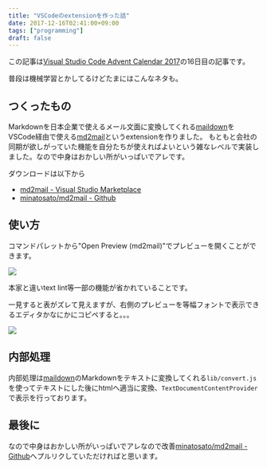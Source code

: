 ```yaml
---
title: "VSCodeのextensionを作った話"
date: 2017-12-16T02:41:00+09:00
tags: ["programming"]
draft: false
---
```


この記事は[Visual Studio Code Advent Calendar 2017](https://qiita.com/advent-calendar/2017/vscode)の16日目の記事です。

普段は機械学習とかしてるけどたまにはこんなネタも。

## つくったもの
Markdownを日本企業で使えるメール文面に変換してくれる[maildown](https://github.com/anydown/maildown)をVSCode経由で使える[md2mail](https://marketplace.visualstudio.com/items?itemName=satopirka.md2mail)というextensionを作りました。
もともと会社の同期が欲しがっていた機能を自分たちが使えればよいという雑なレベルで実装しました。なので中身はおかしい所がいっぱいでアレです。

ダウンロードは以下から

- [md2mail - Visual Studio Marketplace](https://marketplace.visualstudio.com/items?itemName=satopirka.md2mail)
- [minatosato/md2mail - Github](https://github.com/minatosato/md2mail)

## 使い方
コマンドパレットから"Open Preview (md2mail)"でプレビューを開くことができます。

![](/static/images/screenshot1.png)

本家と違いtext lint等一部の機能が省かれていることです。

一見すると表がズレて見えますが、右側のプレビューを等幅フォントで表示できるエディタかなにかにコピペすると。。。

![](/static/images/screenshot2.png)

## 内部処理
内部処理は[maildown](https://github.com/anydown/maildown)のMarkdownをテキストに変換してくれる`lib/convert.js`を使ってテキストにした後にhtmlへ適当に変換、`TextDocumentContentProvider`で表示を行っております。

## 最後に
なので中身はおかしい所がいっぱいでアレなので改善[minatosato/md2mail - Github](https://github.com/minatosato/md2mail)へプルリクしていただければと思います。


